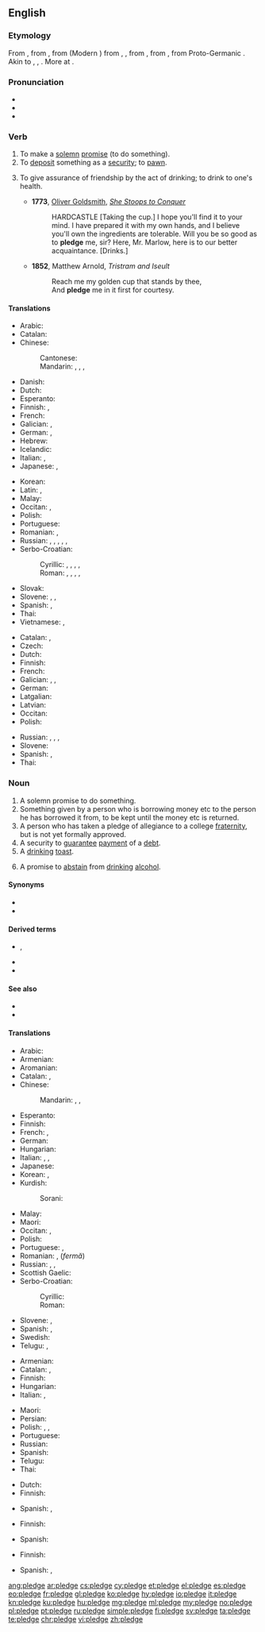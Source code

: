 ==English==
{{slim-wikipedia}}

===Etymology===
From {{etyl|enm|en}} {{m|enm|plege}}, from {{etyl|xno|en}} {{m|fro|plege}}, from {{etyl|fro|en}} {{m|fro|plege}} (Modern {{cog|fr|pleige}}) from {{etyl|ML.|en}} {{m|la|plevium}}, {{m|la|plebium}}, from {{etyl|ML.|en}} {{m|la|plebiō||I pledge}}, from {{etyl|frk|en}} {{m|frk|*plegan||to pledge; to support; to guarantee}}, from Proto-Germanic {{m|gem-pro|*plehaną||to care about, be concerned with}}. Akin to {{cog|goh|pflegan||to take care of, be accustomed to}}, {{cog|osx|plegan||to vouch for}}, {{cog|ang|plēon||to risk, endanger}}. More at {{l|en|plight}}.

===Pronunciation===
* {{IPA|/plɛdʒ/|lang=en}}
* {{audio|en-us-pledge.ogg|Audio (US)|lang=en}}
* {{rhymes|ɛdʒ|lang=en}}

===Verb===
{{en-verb|pledg}}

# To make a [[solemn]] [[promise]] (to do something).
# To [[deposit]] something as a [[security]]; to [[pawn]].
# {{lb|en|transitive}} To give assurance of friendship by the act of drinking; to drink to one's health.
#* '''1773''', [[w:Oliver Goldsmith|Oliver Goldsmith]], ''[[s:She Stoops to Conquer|She Stoops to Conquer]]''
#*: HARDCASTLE [Taking the cup.] I hope you'll find it to your mind. I have prepared it with my own hands, and I believe you'll own the ingredients are tolerable. Will you be so good as to '''pledge''' me, sir? Here, Mr. Marlow, here is to our better acquaintance. [Drinks.]
#* '''1852''', Matthew Arnold, ''Tristram and Iseult''
#*: Reach me my golden cup that stands by thee,
#*: And '''pledge''' me in it first for courtesy.

====Translations====
{{trans-top|to make a solemn promise}}
* Arabic: {{t|ar|تَعَهدَ}}
* Catalan: {{t+|ca|prometre}}
* Chinese:
*: Cantonese: {{t|yue|誓|tr=sai6|sc=Hani}}
*: Mandarin: {{t+|cmn|發誓|sc=Hani}}, {{t+|cmn|发誓|tr=fāshì|sc=Hani}}, {{t+|cmn|保證|sc=Hani}}, {{t+|cmn|保证|tr=bǎozhèng|sc=Hani}}
* Danish:
* Dutch: {{t|nl|plechtig beloven}}
* Esperanto: {{t-needed|eo}}
* Finnish: {{t+|fi|luvata}}, {{t+|fi|sitoutua}}
* French: {{t+|fr|promettre}}
* Galician: {{t|gl|estocar}}, {{t|gl|prometer}}
* German: {{t|de|zusichern}}, {{t+|de|versprechen}}
* Hebrew: {{t|he|נשבע|tr=nishbá|sc=Hebr}}
* Icelandic: {{t-needed|is}}
* Italian: {{t+|it|promettere}}, {{t+|it|impegnarsi}}
* Japanese: {{t+|ja|公約|tr=kōyaku suru|alt=公約する}}, {{t+|ja|保証|tr=ほしょうする, hoshō suru|alt=保証する|sc=Jpan}}
{{trans-mid}}
* Korean: {{t-needed|ko}}
* Latin: {{t|la|spondere}}, {{t|la|vovere}}
* Malay: {{t|ms|ikrar}}
* Occitan: {{t|oc|prometre}}, {{t+|oc|jurar}}
* Polish: {{t+|pl|obiecać}}
* Portuguese: {{t+|pt|prometer}}
* Romanian: {{t+|ro|promite}}, {{t+|ro|garanta}}
* Russian: {{t+|ru|обеща́ть|impf}}, {{t+|ru|пообеща́ть|pf}}, {{t+|ru|заверя́ть|impf}}, {{t+|ru|заве́рить|pf}}, {{t+|ru|кля́сться|impf}}, {{t+|ru|покля́сться|pf}}
* Serbo-Croatian:
*: Cyrillic: {{t|sh|залога}}, {{t|sh|завет}}, {{t|sh|завјет}}, {{t|sh|обећање}}, {{t|sh|присега}}
*: Roman: {{t+|sh|zaloga}}, {{t+|sh|zavet}}, {{t+|sh|zavjet}}, {{t+|sh|obećanje}}, {{t+|sh|prisega}}
* Slovak: {{t-needed|sk}}
* Slovene: {{t|sl|zapriseči}}, {{t|sl|zavezati se}}, {{t|sl|zaobljubiti se}}
* Spanish: {{t+|es|prometer}}, {{t+|es|jurar}}
* Thai: {{t-needed|th}}
* Vietnamese: {{t+|vi|cam kết}}, {{t+|vi|thề}}
{{trans-bottom}}

{{trans-top|to deposit something as a security; to pawn}}
* Catalan: {{t+|ca|penyorar}}, {{t+|ca|empenyorar}}
* Czech: {{t+|cs|zastavit}}
* Dutch: {{t+|nl|verpanden}}
* Finnish: {{t+|fi|pantata}}
* French: {{t|fr|mettre en gage}}
* Galician: {{t|gl|gravecer}}, {{t|gl|engaxar}}, {{t|gl|piñorar}}
* German: {{t+|de|verpfänden}}
* Latgalian: {{t|ltg|aizlyka}}
* Latvian: {{t|lv|ķīla}}
* Occitan: {{t|oc|empenhar}}
* Polish: {{t|pl|złożyć zastaw}}
{{trans-mid}}
* Russian: {{t|ru|[[отдава́ть]] в [[зало́г]]|impf}}, {{t|ru|[[отда́ть]] в [[зало́г]]|pf}}, {{t+|ru|закла́дывать|impf}}, {{t+|ru|заложи́ть|pf}}
* Slovene: {{t|sl|zastaviti}}
* Spanish: {{t+|es|hipotecar}}, {{t+|es|empeñar}}
* Thai: {{t+|th|จำนำ}}
{{trans-bottom}}

===Noun===
{{en-noun}}

# A solemn promise to do something.
# Something given by a person who is borrowing money etc to the person he has borrowed it from, to be kept until the money etc is returned.
# A person who has taken a pledge of allegiance to a college [[fraternity]], but is not yet formally approved.
# A security to [[guarantee]] [[payment]] of a [[debt]].
# A [[drinking]] [[toast]].
# {{lb|en|with {{l|en|the}}}} A promise to [[abstain]] from [[drinking]] [[alcohol]].

====Synonyms====
* {{l|en|promise}}
* {{l|en|commitment}}

====Derived terms====
* {{l|en|antipledge}}, {{l|en|antipledging}}
* {{l|en|pledgeless}}
* {{l|en|Pledge of Allegiance}}

====See also====
* {{l|en|oath}}
* {{l|en|vow}}

====Translations====
{{trans-top|solemn promise}}
* Arabic: {{t|ar|ضَمَان|m}}
* Armenian: {{t+|hy|ուխտ}}
* Aromanian: {{t|rup|ligãmintu}}
* Catalan: {{t+|ca|promesa|f}}, {{t+|ca|jurament|m}}
* Chinese:
*: Mandarin: {{t+|cmn|誓言|tr=shìyán|sc=Hani}}, {{t+|cmn|誓詞|sc=Hani}}, {{t+|cmn|誓词|tr=shìcí|sc=Hani}}
* Esperanto: {{t-needed|eo}}
* Finnish: {{t+|fi|lupaus}}
* French: {{t+|fr|gage|m}}, {{t+|fr|serment|m}}
* German: {{t+|de|Pfand|n}}
* Hungarian: {{t+|hu|fogadalom}}
* Italian: {{t+|it|giuramento|m}}, {{t+|it|pegno|m}}, {{t|it|promessa solenne|f}}
* Japanese: {{t+|ja|抵当|tr=ていとう, teitō|sc=Jpan}}
* Korean: {{t+|ko|서약|sc=Kore}}, {{t+|ko|맹세|sc=Kore}}
* Kurdish:
*: Sorani: {{t|ku|په‌یمان|tr=paymAn|sc=ku-Arab}}
{{trans-mid}}
* Malay: {{t|ms|ikrar}}
* Maori: {{t|mi|takoha}}
* Occitan: {{t|oc|promessa|f}}, {{t+|oc|jurament|m}}
* Polish: {{t+|pl|obietnica|f}}
* Portuguese: {{t+|pt|promessa|f}}, {{t+|pt|penhor|m}}
* Romanian: {{t+|ro|legământ}}, {{t+|ro|promisiune}} (''fermă'')
* Russian: {{t+|ru|обе́т|m}}, {{t+|ru|обеща́ние|n}}, {{t+|ru|заро́к|m}}
* Scottish Gaelic: {{t|gd|gealltanas|m}}
* Serbo-Croatian:
*: Cyrillic: {{t|sh|за́вет|m}}
*: Roman: {{t+|sh|závet|m}}
* Slovene: {{t|sl|zaprisega|f}}, {{t|sl|zaobljuba|f}}
* Spanish: {{t+check|es|juramento|m}}, {{t-check|es|[[promesa]] [[solemne]]|f}} <!-- was "[[promesa]] [[solemne]]" - assumed sum-of-parts; if an idiom, remove the embedded wikilinks to the individual words. see [[User:Kephir/gadgets/xte#Translation_fixing]] -->
* Swedish: {{t+|sv|underpant|c}}
* Telugu: {{t+|te|ప్రతిజ్ఞ|tr=prathigna|sc=Telu}}, {{t+|te|ప్రతిన|tr=prathina|sc=Telu}}
{{trans-bottom}}

{{trans-top|security to payment}}
* Armenian: {{t+|hy|գրավ}}
* Catalan: {{t+|ca|penyora|f}}, {{t+|ca|garantia|f}}
* Finnish: {{t+|fi|pantti}}
* Hungarian: {{t+|hu|zálog}}
* Italian: {{t+|it|avallo|m}}, {{t+|it|garanzia|f}}
{{trans-mid}}
* Maori: {{t|mi|tāmana }}
* Persian: {{t+|fa|گرو|tr=gerow|sc=fa-Arab}}
* Polish: {{t|pl|depozyt|m}}, {{t+|pl|kaucja|f}}, {{t+|pl|zastaw|m}}
* Portuguese: {{t+|pt|garantia|f}}
* Russian: {{t+|ru|зало́г|m}}
* Spanish: {{t+|es|garantía|f}}
* Telugu: {{t+|te|తనఖా|tr=tanakhaa|sc=Telu}}
* Thai: {{t+|th|จำนำ}}
{{trans-bottom}}

{{trans-top|person who has taken a pledge of allegiance to a fraternity}}
* Dutch: {{t+|nl|schacht}}
* Finnish: {{t+|fi|kokelas}}
{{trans-mid}}
* Spanish: {{t+|es|iniciado|m}}, {{t+|es|iniciada|f}}
{{trans-bottom}}

{{trans-top|drinking toast}}
* Finnish: {{t|fi|maljapuhe}}
{{trans-mid}}
* Spanish: {{t+|es|brindis|m}}
{{trans-bottom}}

{{trans-top|promise to abstain from drinking alcohol}}
* Finnish: {{t|fi|raittiuslupaus}}
{{trans-mid}}
* Spanish: {{t+|es|juramento|m}}, {{t+|es|manda|f}}
{{trans-bottom}}

[[ang:pledge]]
[[ar:pledge]]
[[cs:pledge]]
[[cy:pledge]]
[[et:pledge]]
[[el:pledge]]
[[es:pledge]]
[[eo:pledge]]
[[fr:pledge]]
[[gl:pledge]]
[[ko:pledge]]
[[hy:pledge]]
[[io:pledge]]
[[it:pledge]]
[[kn:pledge]]
[[ku:pledge]]
[[hu:pledge]]
[[mg:pledge]]
[[ml:pledge]]
[[my:pledge]]
[[no:pledge]]
[[pl:pledge]]
[[pt:pledge]]
[[ru:pledge]]
[[simple:pledge]]
[[fi:pledge]]
[[sv:pledge]]
[[ta:pledge]]
[[te:pledge]]
[[chr:pledge]]
[[vi:pledge]]
[[zh:pledge]]